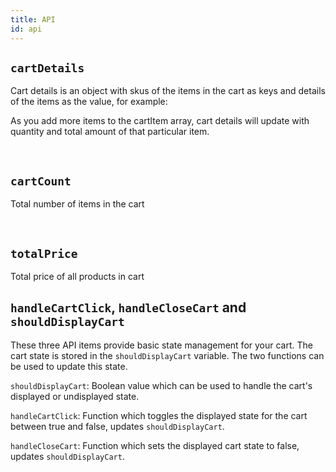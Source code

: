```yaml
---
title: API
id: api
---
```


## `cartDetails`

Cart details is an object with skus of the items in the cart as keys and details of the items as the value, for example:

<!-- // import CartDisplayWrapper from '../../src/components/cart-display-wrapper'
// import API from '../../src/components/api' -->

<!-- {/* <CartDisplayWrapper /> */} -->

As you add more items to the cartItem array, cart details will update with quantity and total amount of
that particular item.

<br />

## `cartCount`

Total number of items in the cart

<br />

## `totalPrice`

Total price of all products in cart

<!-- {/* <API /> */} -->

## `handleCartClick`, `handleCloseCart` and `shouldDisplayCart`

These three API items provide basic state management for your cart. The cart state is stored in the `shouldDisplayCart` variable. The two functions can be used to update this state.

`shouldDisplayCart`: Boolean value which can be used to handle the cart's displayed or undisplayed state.

`handleCartClick`: Function which toggles the displayed state for the cart between true and false, updates `shouldDisplayCart`.

`handleCloseCart`: Function which sets the displayed cart state to false, updates `shouldDisplayCart`.
